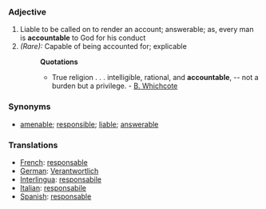 ===Adjective===
#Liable to be called on to render an account; answerable; as, every man is '''accountable''' to God for his conduct
#''(Rare):'' Capable of being accounted for; explicable
#:'''Quotations'''
#:*True religion . . . intelligible, rational, and '''accountable''', -- not a burden but a privilege. - [[B. Whichcote]]
===Synonyms===
*[[amenable]]; [[responsible]]; [[liable]]; [[answerable]]
===Translations===
*[[French]]: [[responsable]]
*[[German]]: [[Verantwortlich]]
*[[Interlingua]]: [[responsabile]]
*[[Italian]]: [[responsabile]]
*[[Spanish]]: [[responsable]]